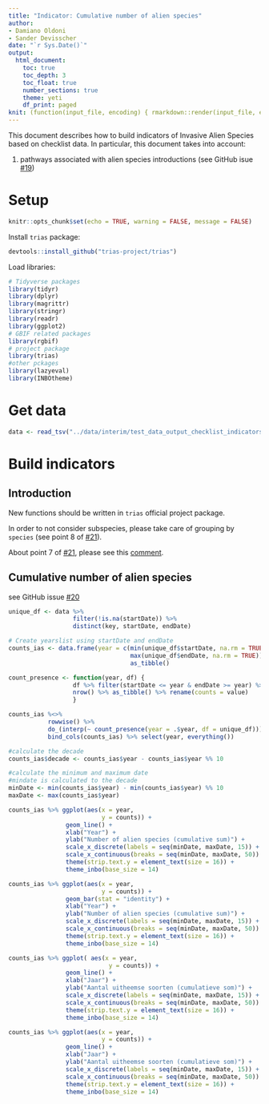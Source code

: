 ```yaml
---
title: "Indicator: Cumulative number of alien species"
author:
- Damiano Oldoni
- Sander Devisscher
date: "`r Sys.Date()`"
output:
  html_document:
    toc: true
    toc_depth: 3
    toc_float: true
    number_sections: true
    theme: yeti
    df_print: paged
knit: (function(input_file, encoding) { rmarkdown::render(input_file, encoding = encoding, output_file = paste0("../docs/",sub(".Rmd", ".html", basename(input_file))))})
---
```


This document describes how to build indicators of Invasive Alien Species based on checklist data. In particular, this document takes into account:

1. pathways associated with alien species introductions (see GitHub isue [#19](https://github.com/trias-project/pipeline/issues/19))

# Setup

```r
knitr::opts_chunk$set(echo = TRUE, warning = FALSE, message = FALSE)
```

Install `trias` package:

```r
devtools::install_github("trias-project/trias")
```

Load libraries:

```r
# Tidyverse packages
library(tidyr)
library(dplyr)
library(magrittr)
library(stringr)
library(readr)
library(ggplot2)
# GBIF related packages
library(rgbif)
# project package
library(trias)
#other pckages
library(lazyeval)
library(INBOtheme)

```

# Get data

```r
data <- read_tsv("../data/interim/test_data_output_checklist_indicators.tsv")

```

# Build indicators

## Introduction

New functions should be written in `trias` official project package.

In order to not consider subspecies, please take care of grouping by `species` (see point 8 of [#21](https://github.com/trias-project/pipeline/issues/21)).

About point 7 of [#21](https://github.com/trias-project/pipeline/issues/21), please see this [comment](https://github.com/trias-project/pipeline/issues/21#issuecomment-381164874).

## Cumulative number of alien species

see GitHub issue [#20](https://github.com/trias-project/pipeline/issues/20)

```r

unique_df <- data %>%
                  filter(!is.na(startDate)) %>%
                  distinct(key, startDate, endDate)

# Create yearslist using startDate and endDate 
counts_ias <- data.frame(year = c(min(unique_df$startDate, na.rm = TRUE):
                                  max(unique_df$endDate, na.rm = TRUE))) %>%
                                  as_tibble()

count_presence <- function(year, df) {
                  df %>% filter(startDate <= year & endDate >= year) %>%
                  nrow() %>% as_tibble() %>% rename(counts = value)
                  }

counts_ias %<>%
           rowwise() %>%
           do_(interp(~ count_presence(year = .$year, df = unique_df))) %>%
           bind_cols(counts_ias) %>% select(year, everything())
```

```r
#calculate the decade 
counts_ias$decade <- counts_ias$year - counts_ias$year %% 10
```

```r
#calculate the minimum and maximum date
#mindate is calculated to the decade
minDate <- min(counts_ias$year) - min(counts_ias$year) %% 10
maxDate <- max(counts_ias$year)
```


```r

counts_ias %>% ggplot(aes(x = year, 
                          y = counts)) +
                geom_line() +
                xlab("Year") +
                ylab("Number of alien species (cumulative sum)") +
                scale_x_discrete(labels = seq(minDate, maxDate, 15)) + 
                scale_x_continuous(breaks = seq(minDate, maxDate, 50)) +
                theme(strip.text.y = element_text(size = 16)) +
                theme_inbo(base_size = 14)

```

```r
counts_ias %>% ggplot(aes(x = year, 
                          y = counts)) +
                geom_bar(stat = "identity") +
                xlab("Year") +
                ylab("Number of alien species (cumulative sum)") +
                scale_x_discrete(labels = seq(minDate, maxDate, 15)) + 
                scale_x_continuous(breaks = seq(minDate, maxDate, 50)) +
                theme(strip.text.y = element_text(size = 16)) +
                theme_inbo(base_size = 14)
```

```r
counts_ias %>% ggplot( aes(x = year, 
                            y = counts)) +
                geom_line() +
                xlab("Jaar") +
                ylab("Aantal uitheemse soorten (cumulatieve som)") +
                scale_x_discrete(labels = seq(minDate, maxDate, 15)) + 
                scale_x_continuous(breaks = seq(minDate, maxDate, 50)) +
                theme(strip.text.y = element_text(size = 16)) +
                theme_inbo(base_size = 14)
```

```r
counts_ias %>% ggplot(aes(x = year, 
                          y = counts)) +
                geom_line() +
                xlab("Jaar") +
                ylab("Aantal uitheemse soorten (cumulatieve som)") +
                scale_x_discrete(labels = seq(minDate, maxDate, 15)) + 
                scale_x_continuous(breaks = seq(minDate, maxDate, 50)) +
                theme(strip.text.y = element_text(size = 16)) +
                theme_inbo(base_size = 14)
```

